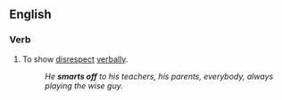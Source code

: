 ==English==

===Verb===
{{en-verb|inf=to [[smart]] [[off]]|smarts off|smarting off|smarted off}}
#To show [[disrespect]] [[verbally]].
#:''He '''smarts off''' to his teachers, his parents, everybody, always playing the wise guy.''